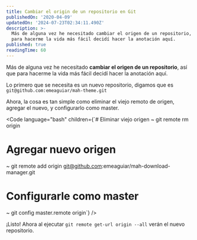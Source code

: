 ```yaml
---
title: Cambiar el origin de un repositorio en Git
publishedOn: '2020-04-09'
updatedOn: '2024-07-23T02:34:11.490Z'
description: >-
  Más de alguna vez he necesitado cambiar el origen de un repositorio, así que
  para hacerme la vida más fácil decidí hacer la anotación aquí.
published: true
readingTime: 60
---
```



Más de alguna vez he necesitado **cambiar el origen de un repositorio**, así que para
hacerme la vida más fácil decidí hacer la anotación aquí.

Lo primero que se necesita es un nuevo repositorio, digamos que es `git@github.com:emeaguiar/mah-theme.git`

Ahora, la cosa es tan simple como eliminar el viejo remoto de origen, agregar el nuevo, y configurarlo como master.

<Code
    language="bash"
    children={`# Eliminar viejo origen
~ git remote rm origin

# Agregar nuevo origen

~ git remote add origin git@github.com:emeaguiar/mah-download-manager.git

# Configurarle como master

~ git config master.remote origin`}
/>

¡Listo! Ahora al ejecutar `git remote get-url origin --all` verán el nuevo repositorio.
